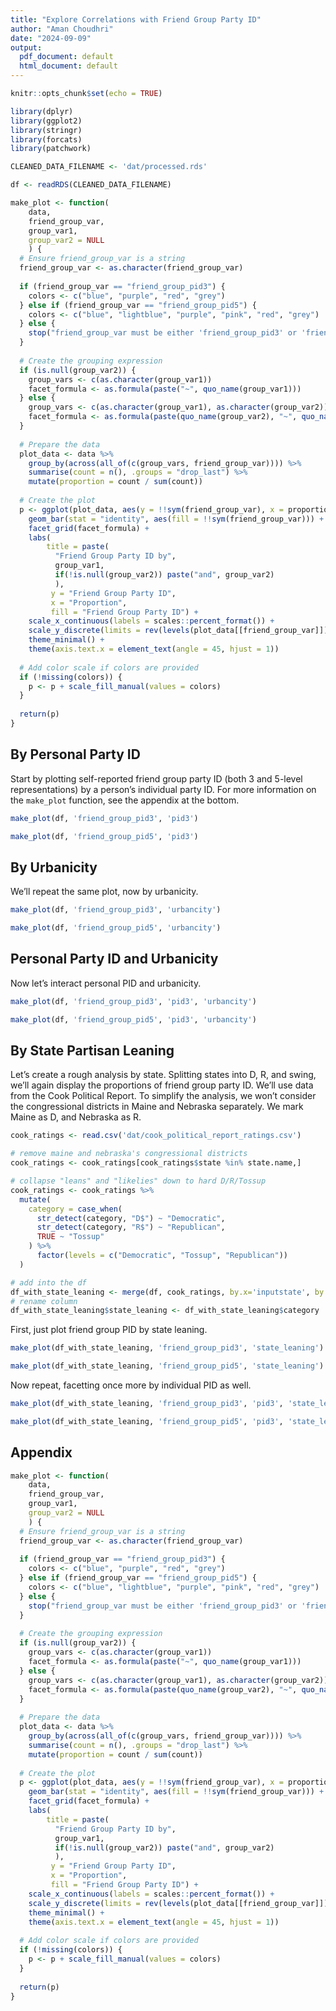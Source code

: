 ```yaml
---
title: "Explore Correlations with Friend Group Party ID"
author: "Aman Choudhri"
date: "2024-09-09"
output:
  pdf_document: default
  html_document: default
---
```


```r
knitr::opts_chunk$set(echo = TRUE)
```


```r
library(dplyr)
library(ggplot2)
library(stringr)
library(forcats)
library(patchwork)
```

```r
CLEANED_DATA_FILENAME <- 'dat/processed.rds'

df <- readRDS(CLEANED_DATA_FILENAME)
```

```r
make_plot <- function(
    data,
    friend_group_var,
    group_var1,
    group_var2 = NULL
    ) {
  # Ensure friend_group_var is a string
  friend_group_var <- as.character(friend_group_var)
  
  if (friend_group_var == "friend_group_pid3") {
    colors <- c("blue", "purple", "red", "grey")
  } else if (friend_group_var == "friend_group_pid5") {
    colors <- c("blue", "lightblue", "purple", "pink", "red", "grey")
  } else {
    stop("friend_group_var must be either 'friend_group_pid3' or 'friend_group_pid5'")
  }
  
  # Create the grouping expression
  if (is.null(group_var2)) {
    group_vars <- c(as.character(group_var1))
    facet_formula <- as.formula(paste("~", quo_name(group_var1)))
  } else {
    group_vars <- c(as.character(group_var1), as.character(group_var2))
    facet_formula <- as.formula(paste(quo_name(group_var2), "~", quo_name(group_var1)))
  }
  
  # Prepare the data
  plot_data <- data %>%
    group_by(across(all_of(c(group_vars, friend_group_var)))) %>%
    summarise(count = n(), .groups = "drop_last") %>%
    mutate(proportion = count / sum(count))
  
  # Create the plot
  p <- ggplot(plot_data, aes(y = !!sym(friend_group_var), x = proportion)) +
    geom_bar(stat = "identity", aes(fill = !!sym(friend_group_var))) +
    facet_grid(facet_formula) +
    labs(
        title = paste(
          "Friend Group Party ID by",
          group_var1,
          if(!is.null(group_var2)) paste("and", group_var2)
          ),
         y = "Friend Group Party ID",
         x = "Proportion",
         fill = "Friend Group Party ID") +
    scale_x_continuous(labels = scales::percent_format()) +
    scale_y_discrete(limits = rev(levels(plot_data[[friend_group_var]]))) +
    theme_minimal() +
    theme(axis.text.x = element_text(angle = 45, hjust = 1))
  
  # Add color scale if colors are provided
  if (!missing(colors)) {
    p <- p + scale_fill_manual(values = colors)
  }
  
  return(p)
}
```

## By Personal Party ID
Start by plotting self-reported friend group party ID (both 3 and 5-level
representations) by a person's individual party ID. For more information on the
`make_plot` function, see the appendix at the bottom.
```r
make_plot(df, 'friend_group_pid3', 'pid3')
```
```r
make_plot(df, 'friend_group_pid5', 'pid3')
```

## By Urbanicity

We'll repeat the same plot, now by urbanicity.

```r
make_plot(df, 'friend_group_pid3', 'urbancity')
```
```r
make_plot(df, 'friend_group_pid5', 'urbancity')
```

## Personal Party ID and Urbanicity
Now let's interact personal PID and urbanicity.

```r
make_plot(df, 'friend_group_pid3', 'pid3', 'urbancity')
```

```r
make_plot(df, 'friend_group_pid5', 'pid3', 'urbancity')
```

## By State Partisan Leaning
Let's create a rough analysis by state. Splitting states into D, R, and swing,
we'll again display the proportions of friend group party ID. We'll
use data from the Cook Political Report. To simplify the analysis, we won't
consider the congressional districts in Maine and Nebraska separately. We mark
Maine as D, and Nebraska as R.

```r
cook_ratings <- read.csv('dat/cook_political_report_ratings.csv')

# remove maine and nebraska's congressional districts
cook_ratings <- cook_ratings[cook_ratings$state %in% state.name,]

# collapse "leans" and "likelies" down to hard D/R/Tossup
cook_ratings <- cook_ratings %>%
  mutate(
    category = case_when(
      str_detect(category, "D$") ~ "Democratic",
      str_detect(category, "R$") ~ "Republican",
      TRUE ~ "Tossup"
    ) %>%
      factor(levels = c("Democratic", "Tossup", "Republican"))
  )

# add into the df
df_with_state_leaning <- merge(df, cook_ratings, by.x='inputstate', by.y='state')
# rename column
df_with_state_leaning$state_leaning <- df_with_state_leaning$category
```

First, just plot friend group PID by state leaning.
```r
make_plot(df_with_state_leaning, 'friend_group_pid3', 'state_leaning')
```

```r
make_plot(df_with_state_leaning, 'friend_group_pid5', 'state_leaning')
```

Now repeat, facetting once more by individual PID as well.

```r
make_plot(df_with_state_leaning, 'friend_group_pid3', 'pid3', 'state_leaning')
```

```r
make_plot(df_with_state_leaning, 'friend_group_pid5', 'pid3', 'state_leaning')
```

## Appendix
```r
make_plot <- function(
    data,
    friend_group_var,
    group_var1,
    group_var2 = NULL
    ) {
  # Ensure friend_group_var is a string
  friend_group_var <- as.character(friend_group_var)
  
  if (friend_group_var == "friend_group_pid3") {
    colors <- c("blue", "purple", "red", "grey")
  } else if (friend_group_var == "friend_group_pid5") {
    colors <- c("blue", "lightblue", "purple", "pink", "red", "grey")
  } else {
    stop("friend_group_var must be either 'friend_group_pid3' or 'friend_group_pid5'")
  }
  
  # Create the grouping expression
  if (is.null(group_var2)) {
    group_vars <- c(as.character(group_var1))
    facet_formula <- as.formula(paste("~", quo_name(group_var1)))
  } else {
    group_vars <- c(as.character(group_var1), as.character(group_var2))
    facet_formula <- as.formula(paste(quo_name(group_var2), "~", quo_name(group_var1)))
  }
  
  # Prepare the data
  plot_data <- data %>%
    group_by(across(all_of(c(group_vars, friend_group_var)))) %>%
    summarise(count = n(), .groups = "drop_last") %>%
    mutate(proportion = count / sum(count))
  
  # Create the plot
  p <- ggplot(plot_data, aes(y = !!sym(friend_group_var), x = proportion)) +
    geom_bar(stat = "identity", aes(fill = !!sym(friend_group_var))) +
    facet_grid(facet_formula) +
    labs(
        title = paste(
          "Friend Group Party ID by",
          group_var1,
          if(!is.null(group_var2)) paste("and", group_var2)
          ),
         y = "Friend Group Party ID",
         x = "Proportion",
         fill = "Friend Group Party ID") +
    scale_x_continuous(labels = scales::percent_format()) +
    scale_y_discrete(limits = rev(levels(plot_data[[friend_group_var]]))) +
    theme_minimal() +
    theme(axis.text.x = element_text(angle = 45, hjust = 1))
  
  # Add color scale if colors are provided
  if (!missing(colors)) {
    p <- p + scale_fill_manual(values = colors)
  }
  
  return(p)
}
```